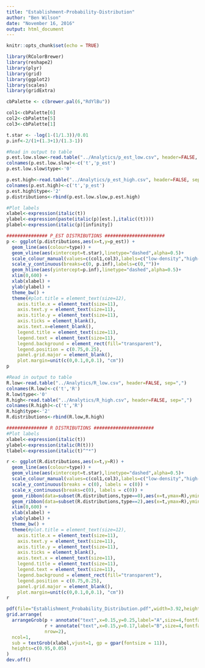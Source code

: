 ```yaml
---
title: "Establishment-Probability-Distribution"
author: "Ben Wilson"
date: "November 16, 2016"
output: html_document
---
```


```r
knitr::opts_chunk$set(echo = TRUE)
```



```r
library(RColorBrewer)
library(reshape2)
library(plyr)
library(grid)
library(ggplot2)
library(scales)
library(gridExtra)

cbPalette <- c(brewer.pal(6,"RdYlBu"))

col1<-cbPalette[6]
col2<-cbPalette[5]
col3<-cbPalette[1]
```


```r

t.star <- -log(1-(1/1.3))/0.01
p.inf<-2/(1+(1.3+1)/(1.3-1))
```

```r

#Read in output to table
p.est.low.slow<-read.table("../Analytics/p_est_low.csv", header=FALSE, sep=",")
colnames(p.est.low.slow)<-c('t','p_est')
p.est.low.slow$type<-'0'

p.est.high<-read.table("../Analytics/p_est_high.csv", header=FALSE, sep=",")
colnames(p.est.high)<-c('t','p_est')
p.est.high$type<-'2'
p.distributions<-rbind(p.est.low.slow,p.est.high)
```


```r
#Plot labels
xlabel<-expression(italic(t))
ylabel<-expression(paste(italic(p)[est.],italic((t))))
plabel<-expression(italic(p)[infinity])

############### P_EST DISTRIBUTIONS ######################
p <- ggplot(p.distributions,aes(x=t,y=p_est)) +
  geom_line(aes(colour=type)) + 
  geom_vline(aes(xintercept=t.star),linetype="dashed",alpha=0.5)+
  scale_colour_manual(values=c(col1,col3),labels=c("low-density","high-density"),name="") +
  scale_y_continuous(breaks=c(0, p.inf),labels=c(0,""))+
  geom_hline(aes(yintercept=p.inf),linetype="dashed",alpha=0.5)+
  xlim(0,600) +
  xlab(xlabel) +
  ylab(ylabel) +
  theme_bw() +
  theme(#plot.title = element_text(size=12),
    axis.title.x = element_text(size=11),
    axis.text.y = element_text(size=11),
    axis.title.y = element_text(size=11),
    axis.ticks = element_blank(),
    axis.text.x=element_blank(),
    legend.title = element_text(size=11),
    legend.text = element_text(size=11),
    legend.background = element_rect(fill="transparent"),
    legend.position = c(0.75,0.25),
    panel.grid.major = element_blank(),
    plot.margin=unit(c(0,0.1,0,0.1), "cm"))
p

```

```r

#Read in output to table
R.low<-read.table("../Analytics/R_low.csv", header=FALSE, sep=",")
colnames(R.low)<-c('t','R')
R.low$type<-'0'
R.high<-read.table("../Analytics/R_high.csv", header=FALSE, sep=",")
colnames(R.high)<-c('t','R')
R.high$type<-'2'
R.distributions<-rbind(R.low,R.high)

```

```r
############### R DISTRIBUTIONS ######################
#Plot labels
xlabel<-expression(italic(t))
ylabel<-expression(italic(R(t)))
tlabel<-expression(italic(t)^"*")

r <- ggplot(R.distributions,aes(x=t,y=R)) +
  geom_line(aes(colour=type)) + 
  geom_vline(aes(xintercept=t.star),linetype="dashed",alpha=0.5)+
  scale_colour_manual(values=c(col1,col3),labels=c("low-density","high-density"),name="") +
  scale_y_continuous(breaks = c(0), labels = c(0)) +
  scale_x_continuous(breaks=c(0), labels = c(0)) +
  geom_ribbon(data=subset(R.distributions,type==0),aes(x=t,ymax=R),ymin=0,fill=col1, alpha=0.1)+
  geom_ribbon(data=subset(R.distributions,type==2),aes(x=t,ymax=R),ymin=0,fill=col3, alpha=0.1)+
  xlim(0,600) +
  xlab(xlabel) +
  ylab(ylabel) +
  theme_bw() +
  theme(#plot.title = element_text(size=12),
    axis.title.x = element_text(size=11),
    axis.text.y = element_text(size=11),
    axis.title.y = element_text(size=11),
    axis.ticks = element_blank(),
    axis.text.x = element_text(size=11),
    legend.title = element_text(size=11),
    legend.text = element_text(size=11),
    legend.background = element_rect(fill="transparent"),
    legend.position = c(0.75,0.25),
    panel.grid.major = element_blank(),
    plot.margin=unit(c(0,0.1,0,0.1), "cm"))
r
```

```r
pdf(file="Establishment_Probability_Distribution.pdf",width=3.92,height=8)
grid.arrange(
  arrangeGrob(p + annotate("text",x=0.15,y=0.25,label="A",size=4,fontface="bold") + annotate("text",x=600,y=p.inf,label=paste(plabel),parse=TRUE,size=4,vjust=-1) + annotate("text",x=t.star+20,y=0,label=paste(tlabel),parse=TRUE,size=4) + theme(axis.title.x = element_blank(),axis.title.y = element_text(size=11),plot.title = element_blank(),legend.position=c(0.75,0.25)),
              r + annotate("text",x=0.15,y=0.17,label="B",size=4,fontface="bold") + theme(axis.title.x = element_blank(),axis.title.y = element_text(size=11),plot.title = element_blank(),legend.position="none"),
              nrow=2),
  ncol=1,
  sub = textGrob(xlabel,vjust=1, gp = gpar(fontsize = 11)),
  heights=c(0.95,0.05)
)
dev.off()

```

